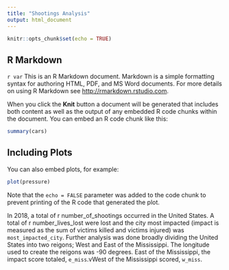 ```yaml
---
title: "Shootings Analysis"
output: html_document
---
```


```r
knitr::opts_chunk$set(echo = TRUE)
```

## R Markdown

`r var `
This is an R Markdown document. Markdown is a simple formatting syntax for authoring HTML, PDF, and MS Word documents. For more details on using R Markdown see <http://rmarkdown.rstudio.com>.

When you click the **Knit** button a document will be generated that includes both content as well as the output of any embedded R code chunks within the document. You can embed an R code chunk like this:

```r
summary(cars)
```

## Including Plots

You can also embed plots, for example:

```r
plot(pressure)
```

Note that the `echo = FALSE` parameter was added to the code chunk to prevent printing of the R code that generated the plot.

In 2018, a total of r number_of_shootings occurred in the United States. A total of r number_lives_lost were lost and the city most impacted (impact is measured as the sum of victims killed and victims injured) was `most_impacted_city`. Further analysis was done broadly dividing the United States into two reigons; West and East of the Mississippi. The longitude used to create the reigons was -90 degrees. East of the Mississippi, the impact score totaled, `e_miss`.vWest of the Mississippi scored, `w_miss`. 




